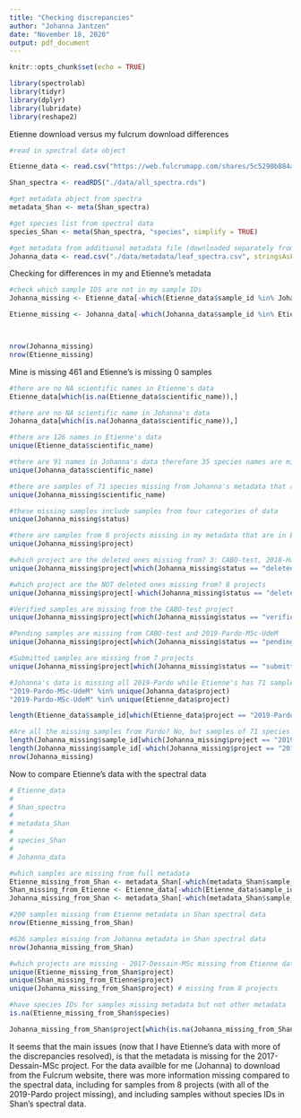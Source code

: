 ```yaml
---
title: "Checking discrepancies"
author: "Johanna Jantzen"
date: "November 18, 2020"
output: pdf_document
---
```


```r
knitr::opts_chunk$set(echo = TRUE)

library(spectrolab)
library(tidyr)
library(dplyr)
library(lubridate)
library(reshape2)

```

Etienne download versus my fulcrum download differences
```r

#read in spectral data object

Etienne_data <- read.csv("https://web.fulcrumapp.com/shares/5c5290b884ab3734.csv") # Fulcrum data share link

Shan_spectra <- readRDS("./data/all_spectra.rds")

#get metadata object from spectra
metadata_Shan <- meta(Shan_spectra)

#get species list from spectral data
species_Shan <- meta(Shan_spectra, "species", simplify = TRUE)

#get metadata from additional metadata file (downloaded separately from fulcrum)
Johanna_data <- read.csv("./data/metadata/leaf_spectra.csv", stringsAsFactors = FALSE)

```

Checking for differences in my and Etienne's metadata

``` r

#check which sample IDS are not in my sample IDs
Johanna_missing <- Etienne_data[-which(Etienne_data$sample_id %in% Johanna_data$sample_id),]

Etienne_missing <- Johanna_data[-which(Johanna_data$sample_id %in% Etienne_data$sample_id),]



nrow(Johanna_missing)
nrow(Etienne_missing)

```
Mine is missing 461 and Etienne's is missing 0 samples 

``` R


#there are no NA scientific names in Etienne's data
Etienne_data[which(is.na(Etienne_data$scientific_name)),]

#there are no NA scientific name in Johanna's data
Johanna_data[which(is.na(Johanna_data$scientific_name)),]

#there are 126 names in Etienne's data
unique(Etienne_data$scientific_name)

#there are 91 names in Johanna's data therefore 35 species names are missing in Johanna's metadata
unique(Johanna_data$scientific_name)

#there are samples of 71 species missing from Johanna's metadata that are in Etienne's (maybe not unique names)
unique(Johanna_missing$scientific_name)

#these missing samples include samples from four categories of data
unique(Johanna_missing$status)

#there are samples from 8 projects missing in my metadata that are in Etienne's
unique(Johanna_missing$project)

#which project are the deleted ones missing from? 3: CABO-test, 2018-Hacker-PhD-UBC and 2019-Blanchard-MSc-UdeM
unique(Johanna_missing$project[which(Johanna_missing$status == "deleted")])

#which project are the NOT deleted ones missing from? 8 projects
unique(Johanna_missing$project[-which(Johanna_missing$status == "deleted")])

#Verified samples are missing from the CABO-test project
unique(Johanna_missing$project[which(Johanna_missing$status == "verified")])

#Pending samples are missing from CABO-test and 2019-Pardo-MSc-UdeM
unique(Johanna_missing$project[which(Johanna_missing$status == "pending")])

#Submitted samples are missing from 7 projects
unique(Johanna_missing$project[which(Johanna_missing$status == "submitted")])

#Johanna's data is missing all 2019-Pardo while Etienne's has 71 samples from 2019-Pardo
"2019-Pardo-MSc-UdeM" %in% unique(Johanna_data$project)
"2019-Pardo-MSc-UdeM" %in% unique(Etienne_data$project)

length(Etienne_data$sample_id[which(Etienne_data$project == "2019-Pardo-MSc-UdeM")])

#Are all the missing samples from Pardo? No, but samples of 71 species are (71 of the 461 are)
length(Johanna_missing$sample_id[which(Johanna_missing$project == "2019-Pardo-MSc-UdeM")])
length(Johanna_missing$sample_id[-which(Johanna_missing$project == "2019-Pardo-MSc-UdeM")])
nrow(Johanna_missing)

```

Now to compare Etienne's data with the spectral data

```r

# Etienne_data 
# 
# Shan_spectra 
# 
# metadata_Shan 
# 
# species_Shan 
# 
# Johanna_data

#which samples are missing from full metadata 
Etienne_missing_from_Shan <- metadata_Shan[-which(metadata_Shan$sample_id %in% Etienne_data$sample_id),]
Shan_missing_from_Etienne <- Etienne_data[-which(Etienne_data$sample_id %in% metadata_Shan$sample_id),]
Johanna_missing_from_Shan <- metadata_Shan[-which(metadata_Shan$sample_id %in% Johanna_data$sample_id),]

#200 samples missing from Etienne metadata in Shan spectral data
nrow(Etienne_missing_from_Shan)

#626 samples missing from Johanna metadata in Shan spectral data
nrow(Johanna_missing_from_Shan)

#which projects are missing - 2017-Dessain-MSc missing from Etienne data
unique(Etienne_missing_from_Shan$project)
unique(Shan_missing_from_Etienne$project)
unique(Johanna_missing_from_Shan$project) # missing from 8 projects

#have species IDs for samples missing metadata but not other metadata
is.na(Etienne_missing_from_Shan$species)

Johanna_missing_from_Shan$project[which(is.na(Johanna_missing_from_Shan$species))] #included somes samples which had no species ID, from Pardo and SWA-Warren projects

```

It seems that the main issues (now that I have Etienne's data with more of the discrepancies resolved), is that the metadata is missing for the 2017-Dessain-MSc project. 
For the data availble for me (Johanna) to download from the Fulcrum website, there was more information missing compared to the spectral data, including for samples from 8 projects (with all of the 2019-Pardo project missing), and including samples without species IDs in Shan's spectral data. 
